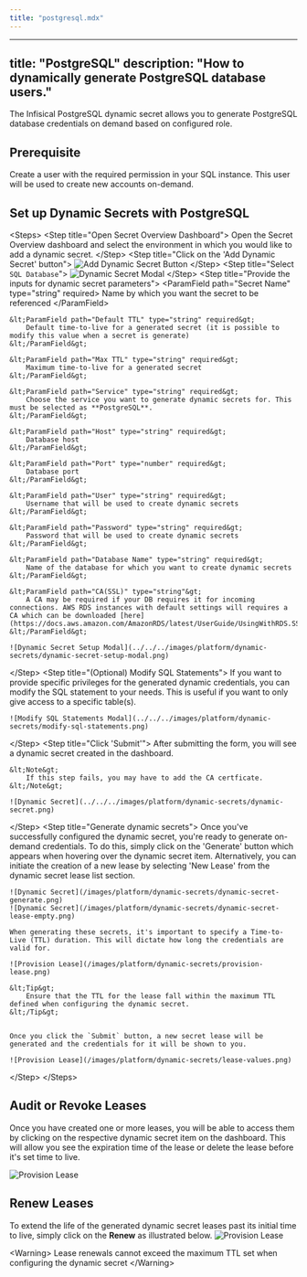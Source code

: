 ```yaml
---
title: "postgresql.mdx"
---
```


---
title: "PostgreSQL"
description: "How to dynamically generate PostgreSQL database users."
---

The Infisical PostgreSQL dynamic secret allows you to generate PostgreSQL database credentials on demand based on configured role.

## Prerequisite

Create a user with the required permission in your SQL instance. This user will be used to create new accounts on-demand.


## Set up Dynamic Secrets with PostgreSQL

&lt;Steps&gt;
  &lt;Step title="Open Secret Overview Dashboard"&gt;
	Open the Secret Overview dashboard and select the environment in which you would like to add a dynamic secret.
  &lt;/Step&gt;
  &lt;Step title="Click on the 'Add Dynamic Secret' button"&gt;
	![Add Dynamic Secret Button](../../../images/platform/dynamic-secrets/add-dynamic-secret-button.png)
  &lt;/Step&gt;
  &lt;Step title="Select `SQL Database`"&gt;
	![Dynamic Secret Modal](../../../images/platform/dynamic-secrets/dynamic-secret-modal.png)
  &lt;/Step&gt;
  &lt;Step title="Provide the inputs for dynamic secret parameters"&gt;
	&lt;ParamField path="Secret Name" type="string" required&gt;
		Name by which you want the secret to be referenced
	&lt;/ParamField&gt;

	&lt;ParamField path="Default TTL" type="string" required&gt;
		Default time-to-live for a generated secret (it is possible to modify this value when a secret is generate)
	&lt;/ParamField&gt;

	&lt;ParamField path="Max TTL" type="string" required&gt;
		Maximum time-to-live for a generated secret
	&lt;/ParamField&gt;

	&lt;ParamField path="Service" type="string" required&gt;
		Choose the service you want to generate dynamic secrets for. This must be selected as **PostgreSQL**.
	&lt;/ParamField&gt;

	&lt;ParamField path="Host" type="string" required&gt;
		Database host
	&lt;/ParamField&gt;

	&lt;ParamField path="Port" type="number" required&gt;
		Database port
	&lt;/ParamField&gt;

	&lt;ParamField path="User" type="string" required&gt;
		Username that will be used to create dynamic secrets
	&lt;/ParamField&gt;

	&lt;ParamField path="Password" type="string" required&gt;
		Password that will be used to create dynamic secrets
	&lt;/ParamField&gt;

	&lt;ParamField path="Database Name" type="string" required&gt;
		Name of the database for which you want to create dynamic secrets
	&lt;/ParamField&gt;
 
	&lt;ParamField path="CA(SSL)" type="string"&gt;
		A CA may be required if your DB requires it for incoming connections. AWS RDS instances with default settings will requires a CA which can be downloaded [here](https://docs.aws.amazon.com/AmazonRDS/latest/UserGuide/UsingWithRDS.SSL.html#UsingWithRDS.SSL.CertificatesAllRegions).
	&lt;/ParamField&gt;

	![Dynamic Secret Setup Modal](../../../images/platform/dynamic-secrets/dynamic-secret-setup-modal.png)

  &lt;/Step&gt;
  &lt;Step title="(Optional) Modify SQL Statements"&gt;
  	If you want to provide specific privileges for the generated dynamic credentials, you can modify the SQL statement to your needs. This is useful if you want to only give access to a specific table(s).

	![Modify SQL Statements Modal](../../../images/platform/dynamic-secrets/modify-sql-statements.png)
  &lt;/Step&gt;
  &lt;Step title="Click 'Submit'"&gt;
  	After submitting the form, you will see a dynamic secret created in the dashboard. 

	&lt;Note&gt;
		If this step fails, you may have to add the CA certficate. 
	&lt;/Note&gt;

	![Dynamic Secret](../../../images/platform/dynamic-secrets/dynamic-secret.png)
  &lt;/Step&gt;
  &lt;Step title="Generate dynamic secrets"&gt;
	Once you've successfully configured the dynamic secret, you're ready to generate on-demand credentials. 
	To do this, simply click on the 'Generate' button which appears when hovering over the dynamic secret item. 
	Alternatively, you can initiate the creation of a new lease by selecting 'New Lease' from the dynamic secret lease list section.

	![Dynamic Secret](/images/platform/dynamic-secrets/dynamic-secret-generate.png)
	![Dynamic Secret](/images/platform/dynamic-secrets/dynamic-secret-lease-empty.png)

	When generating these secrets, it's important to specify a Time-to-Live (TTL) duration. This will dictate how long the credentials are valid for.

	![Provision Lease](/images/platform/dynamic-secrets/provision-lease.png)

	&lt;Tip&gt;
		Ensure that the TTL for the lease fall within the maximum TTL defined when configuring the dynamic secret.
	&lt;/Tip&gt;


	Once you click the `Submit` button, a new secret lease will be generated and the credentials for it will be shown to you. 

	![Provision Lease](/images/platform/dynamic-secrets/lease-values.png)
  &lt;/Step&gt;
&lt;/Steps&gt;

## Audit or Revoke Leases
Once you have created one or more leases, you will be able to access them by clicking on the respective dynamic secret item on the dashboard. 
This will allow you see the expiration time of the lease or delete the lease before it's set time to live.

![Provision Lease](/images/platform/dynamic-secrets/lease-data.png)

## Renew Leases
To extend the life of the generated dynamic secret leases past its initial time to live, simply click on the **Renew** as illustrated below.
![Provision Lease](/images/platform/dynamic-secrets/dynamic-secret-lease-renew.png)

&lt;Warning&gt;
	Lease renewals cannot exceed the maximum TTL set when configuring the dynamic secret
&lt;/Warning&gt;
